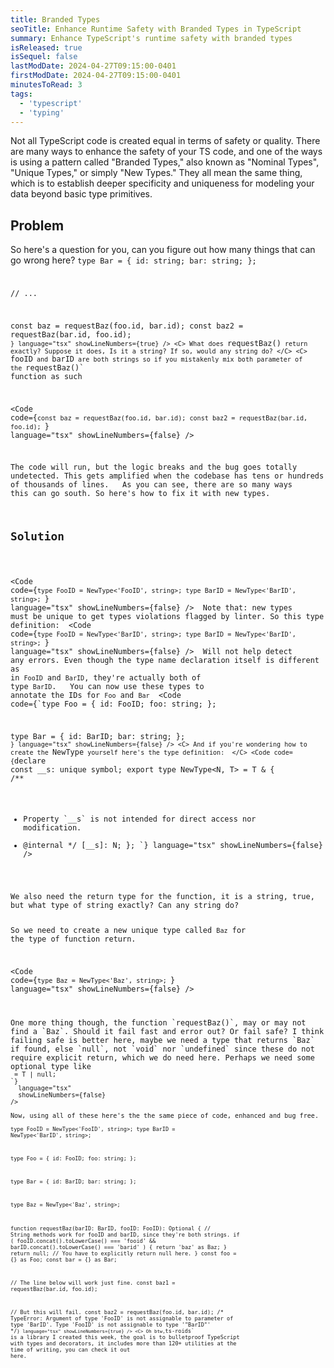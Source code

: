 ```yaml
---
title: Branded Types
seoTitle: Enhance Runtime Safety with Branded Types in TypeScript
summary: Enhance TypeScript's runtime safety with branded types
isReleased: true
isSequel: false
lastModDate: 2024-04-27T09:15:00-0401
firstModDate: 2024-04-27T09:15:00-0401
minutesToRead: 3
tags:
  - 'typescript'
  - 'typing'
---
```


<C>
Not all TypeScript code is created equal in terms of safety or quality. There are many ways to enhance the safety of your TS code, and one of the ways is using a pattern called "Branded Types," also known as "Nominal Types", "Unique Types," or simply "New Types." They all mean the same thing, which is to establish deeper specificity and uniqueness for modeling your data beyond basic type primitives.
</C>
<H2>Problem</H2>
<C>
So here's a question for you, can you figure out how many things that can go wrong here?
</C>
<Code
  code={`function requestBaz(barID: string, fooID: string) {
  if (
    fooID.concat().toLowerCase() === 'fooid' &&
    barID.concat().toLowerCase() === 'barid'
  ) {
    return 'baz';
  }
}
type Foo = {
  id: string;
  foo: string;
};

type Bar = {
  id: string;
  bar: string;
};

// ...

const baz = requestBaz(foo.id, bar.id);
const baz2 = requestBaz(bar.id, foo.id);
`}
  language="tsx"
  showLineNumbers={true}
/>
<C>
What does `requestBaz()` return exactly? Suppose it does, Is it a string? If so, would any string do?
 </C>
 <C>
`fooID` and `barID` are both strings so if you mistakenly mix both parameter of the `requestBaz()` function as such 

<Code
  code={`const baz = requestBaz(foo.id, bar.id);
const baz2 = requestBaz(bar.id, foo.id);
`}
  language="tsx"
  showLineNumbers={false}
/>

The code will run, but the logic breaks and the bug goes totally undetected.
This gets amplified when the codebase has tens or hundreds of thousands of lines.
 </C>
  <C>
As you can see, there are so many ways this can go south. So here's how to fix it with new types.
</C>
<H2>Solution</H2>

<Code
  code={`type FooID = NewType<'FooID', string>;
type BarID = NewType<'BarID', string>;
`}
  language="tsx"
  showLineNumbers={false}
/>
<C>
Note that: new types must be unique to get types violations flagged by linter. So this type definition: 
</C>
<Code
  code={`type FooID = NewType<'BarID', string>;
type BarID = NewType<'BarID', string>;
`}
  language="tsx"
  showLineNumbers={false}
/>
<C>
 Will not help detect any errors. Even though the type name declaration itself is different as in `FooID` and `BarID`, they're actually both of type `BarID`.
 </C>
 <C>
You can now use these types to annotate the IDs for `Foo` and `Bar`
 </C>
<Code
  code={`type Foo = {
  id: FooID;
  foo: string;
};

type Bar = {
  id: BarID;
  bar: string;
};
`}
  language="tsx"
  showLineNumbers={false}
/>
  <C>
And if you're wondering how to create the `NewType` yourself here's the type definition: 
 </C>
<Code
  code={`declare const __s: unique symbol;
export type NewType<N, T> = T & {
  /**
   * Property \`__s\` is not intended for direct access nor modification.
   * @internal
   */ [__s]: N;
};
`}
  language="tsx"
  showLineNumbers={false}
/>
   <C>
We also need the return type for the function, it is a string, true, but what type of string exactly? Can any string do?

So we need to create a new unique type called `Baz` for the type of function return.
 </C>

<Code
  code={`type Baz = NewType<'Baz', string>;
`}
  language="tsx"
  showLineNumbers={false}
/>

<C>
One more thing though, the function `requestBaz()`, may or may not find a `Baz`. Should it fail fast and error out? Or fail safe? I think failing safe is better here, maybe we need a type that returns `Baz` if found, else `null`, not `void` nor `undefined` since these do not require explicit return, which we do need here. Perhaps we need some optional type like
</C><Code
  code={`type Optional<T> = T | null;
`}
  language="tsx"
  showLineNumbers={false}
/>
<C>
Now, using all of these here's the the same piece of code, enhanced and bug free.
</C>
<Code
  code={`import type { NewType, Optional } from 'ts-roids' 

type FooID = NewType<'FooID', string>;
type BarID = NewType<'BarID', string>;

type Foo = {
  id: FooID;
  foo: string;
};

type Bar = {
  id: BarID;
  bar: string;
};

type Baz = NewType<'Baz', string>;

function requestBaz(barID: BarID, fooID: FooID): Optional<Baz> {
  // String methods work for fooID and barID, since they're both strings.
  if (
    fooID.concat().toLowerCase() === 'fooid' &&
    barID.concat().toLowerCase() === 'barid'
  ) {
    return 'baz' as Baz; 
  }
    return null; // You have to explicitly return null here.
}
const foo = {} as Foo;
const bar = {} as Bar;

// The line below will work just fine.
const baz1 = requestBaz(bar.id, foo.id); 


// But this will fail.
const baz2 = requestBaz(foo.id, bar.id); 
/* TypeError: 
    Argument of type 'FooID' is not assignable to parameter of type 'BarID'.
    Type 'FooID' is not assignable to type '"BarID"' 
  */`}
  language="tsx"
  showLineNumbers={true}
/>
<C>
Oh btw,`ts-roids` is a library I created this week, the goal is to bulletproof TypeScript with types and decorators, it includes more than 120+ utilities at the time of writing, you can check it out <L href="https://github.com/ashgw/ts-roids">here</L>.
</C>